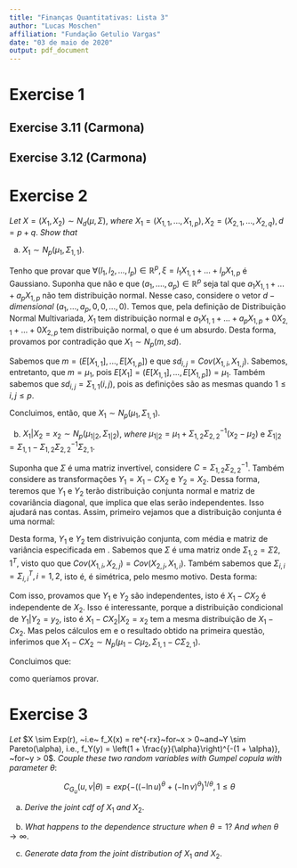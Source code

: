 ```yaml
---
title: "Finanças Quantitativas: Lista 3"
author: "Lucas Moschen"
affiliation: "Fundação Getulio Vargas"
date: "03 de maio de 2020"
output: pdf_document
---
```


# Exercise 1

## Exercise 3.11 (Carmona)

## Exercise 3.12 (Carmona)

# Exercise 2 

*Let* $X = (X_1, X_2) \sim N_d(\mu, \Sigma)$, *where* $X_1 = (X_{1,1}, ..., X_{1,p}), X_2 = (X_{2,1}, ..., X_{2,q}), d = p + q$. *Show that*

|   a. $X_1 \sim N_p(\mu_1, \Sigma_{1,1})$.

\textbf{Resposta:}

Tenho que provar que $\forall (l_1, l_2, ..., l_p) \in \mathbb{R}^p, \xi = l_1X_{1,1} + ... + l_pX_{1,p}$ é Gaussiano. Suponha que não e que $(a_1, ...., a_p) \in \mathbb{R}^{p}$ seja tal que $a_1X_{1,1} + ... + a_pX_{1,p}$ não tem distribuição normal. Nesse caso, considere o vetor $d-dimensional~(a_1, ..., a_p, 0, 0, ...,0)$. Temos que, pela definição de Distribuição Normal Multivariada, $X_1$ tem distribuição normal e $a_1X_{1,1} + ... + a_pX_{1,p} + 0X_{2,1} + ... + 0X_{2,p}$ tem distribuição normal, o que é um absurdo. Desta forma, provamos por contradição que $X_1 \sim N_p(m, sd)$.

Sabemos que $m = (E[X_{1,1}], ..., E[X_{1,p}])$ e que $sd_{i,j} = Cov(X_{1,i}, X_{1,j})$. Sabemos, entretanto, que $m = \mu_1$, pois $E[X_1] = (E[X_{1,1}], ..., E[X_{1,p}]) = \mu_1$. Também sabemos que $sd_{i,j} = \Sigma_{1,1}(i,j)$, pois as definições são as mesmas quando $1 \leq i, j \leq p$. 

Concluimos, então,  que $X_1 \sim N_p(\mu_1, \Sigma_{1,1})$.

|   b. $X_1|X_2 = x_2 \sim N_p(\mu_{1|2}, \Sigma_{1|2})$, *where* $\mu_{1|2} = \mu_1 + \Sigma_{1,2}\Sigma_{2,2}^{-1}(x_2 - \mu_2)$ e $\Sigma_{1|2} = \Sigma_{1,1} - \Sigma_{1,2}\Sigma_{2,2}^{-1}\Sigma_{2,1}$. 

\textbf{Resposta:}

Suponha que $\Sigma$ é uma matriz invertível, considere $C = \Sigma_{1,2}\Sigma_{2,2}^{-1}$. Também considere as transformações $Y_1 = X_1 - CX_2$ e $Y_2 = X_2$. Dessa forma, teremos que $Y_1$ e $Y_2$ terão distribuição conjunta normal e matriz de covariância diagonal, que implica que elas serão independentes. Isso ajudará nas contas. Assim, primeiro vejamos que a distribuição conjunta é uma normal: 

\begin{equation}
\label{Yconj}
\begin{split}
\begin{pmatrix} Y_1 \\ Y_2 \end{pmatrix} &= \begin{pmatrix} I & -C \\ 0 & I \end{pmatrix}\begin{pmatrix}X_1 \\ X_2\end{pmatrix}, ~ pela~definicao \\
&\sim N_d\left(\begin{pmatrix}\mu_1 - C\mu_2 \\ \mu_2 \end{pmatrix}, \begin{pmatrix} I & -C \\ 0 & I \end{pmatrix} \begin{pmatrix} \Sigma_{1,1} & \Sigma_{1,2} \\ \Sigma_{2,1} & \Sigma_{2,2} \end{pmatrix}\begin{pmatrix} I & 0 \\ -C^T & I \end{pmatrix}\right) \\
&\sim N_d\left(\begin{pmatrix}\mu_1 - C\mu_2 \\ \mu_2 \end{pmatrix}, \begin{pmatrix} \Sigma_{1,1} - C\Sigma_{2,1} & \Sigma_{1,2} - C\Sigma_{2,2} \\ \Sigma_{2,1} & \Sigma_{2,2} \end{pmatrix}\begin{pmatrix} I & 0 \\ -C^T & I \end{pmatrix}\right) \\
&\sim N_d\left(\begin{pmatrix}\mu_1 - C\mu_2 \\ \mu_2 \end{pmatrix}, \begin{pmatrix} \Sigma_{1,1} - C\Sigma_{2,1} - \Sigma_{1,2}C^T +  C\Sigma_{2,2}C^T & \Sigma_{1,2} - C\Sigma_{2,2} \\ \Sigma_{2,1} - \Sigma_{2,2}C^T & \Sigma_{2,2} \end{pmatrix}\right) \\
\end{split}
\end{equation}

Desta forma, $Y_1$ e $Y_2$ tem distrivuição conjunta, com média e matriz de variância especificada em \ref{Yconj}. Sabemos que $\Sigma$ é uma matriz onde $\Sigma_{1,2} = \Sigma{2,1}^T$, visto quo que $Cov(X_{1,i}, X_{2,j}) = Cov(X_{2,j}, X_{1,i})$. Também sabemos que $\Sigma_{i,i} = \Sigma_{i,i}^T, i = 1, 2$, isto é, é simétrica, pelo mesmo motivo. Desta forma: 

\begin{equation}
\label{Yind}
\begin{split}
\begin{pmatrix} Y_1 \\ Y_2 \end{pmatrix} &\sim N_d\left(\begin{pmatrix}\mu_1 - C\mu_2 \\ \mu_2 \end{pmatrix}, \begin{pmatrix} \Sigma_{1,1} - C\Sigma_{2,1} - \Sigma_{1,2}C^T +  C\Sigma_{2,2}C^T & \Sigma_{1,2} - C\Sigma_{2,2} \\ \Sigma_{2,1} - \Sigma_{2,2}C^T & \Sigma_{2,2} \end{pmatrix}\right) \\
&\sim N_d\left(\begin{pmatrix}\mu_1 - C\mu_2 \\ \mu_2 \end{pmatrix}, \right. \\ &\left. \begin{pmatrix} \Sigma_{1,1} - (\Sigma_{1,2}\Sigma_{2,2}^{-1})\Sigma_{2,1} - \Sigma_{1,2}(\Sigma_{1,2}\Sigma_{2,2}^{-1})^T +  (\Sigma_{1,2}\Sigma_{2,2}^{-1})\Sigma_{2,2}(\Sigma_{1,2}\Sigma_{2,2}^{-1})^T & \Sigma_{1,2} - (\Sigma_{1,2}\Sigma_{2,2}^{-1})\Sigma_{2,2} \\ \Sigma_{2,1} - \Sigma_{2,2}(\Sigma_{1,2}\Sigma_{2,2}^{-1})^T & \Sigma_{2,2} \end{pmatrix}\right) \\
&\sim N_d\left(\begin{pmatrix}\mu_1 - C\mu_2 \\ \mu_2 \end{pmatrix}, \begin{pmatrix} \Sigma_{1,1} - (\Sigma_{1,2}\Sigma_{2,2}^{-1})\Sigma_{2,1} - \left[\Sigma_{1,2} +  \Sigma_{1,2}(\Sigma_{2,2}^{-1}\Sigma_{2,2})\right]
(\Sigma_{1,2}\Sigma_{2,2}^{-1})^T & \Sigma_{1,2} - \Sigma_{1,2}(\Sigma_{2,2}^{-1}\Sigma_{2,2}) \\ \Sigma_{2,1} - (\Sigma_{2,2}^T(\Sigma_{2,2}^{-1})^T)\Sigma_{1,2}^T & \Sigma_{2,2} \end{pmatrix}\right) \\
&\sim N_d\left(\begin{pmatrix}\mu_1 - C\mu_2 \\ \mu_2 \end{pmatrix}, \begin{pmatrix} \Sigma_{1,1} - (\Sigma_{1,2}\Sigma_{2,2}^{-1})\Sigma_{2,1} - \left[\Sigma_{1,2} +  \Sigma_{1,2}(\Sigma_{2,2}^{-1}\Sigma_{2,2})\right] (\Sigma_{1,2}\Sigma_{2,2}^{-1})^T & \Sigma_{1,2} - \Sigma_{1,2}(\Sigma_{2,2}^{-1}\Sigma_{2,2}) \\ \Sigma_{2,1} - (\Sigma_{2,2}^T(\Sigma_{2,2}^{-1})^T)\Sigma_{1,2}^T & \Sigma_{2,2} \end{pmatrix}\right) \\
&\sim N_d\left(\begin{pmatrix}\mu_1 - C\mu_2 \\ \mu_2 \end{pmatrix}, \begin{pmatrix} \Sigma_{1,1} - (\Sigma_{1,2}\Sigma_{2,2}^{-1})\Sigma_{2,1} & 0 \\ 0 & \Sigma_{2,2} \end{pmatrix}\right)
\end{split}
\end{equation}

Com isso, provamos que $Y_1$ e $Y_2$ são independentes, isto é $X_1 - CX_2$ é independente de $X_2$. Isso é interessante, porque a distribuição condicional de $Y_1|Y_2 = y_2$, isto é $X_1 - CX_2|X_2 = x_2$ tem a mesma distribuição de $X_1 - Cx_2$. Mas pelos cálculos em \ref{Yind} e o resultado obtido na primeira questão, inferimos que $X_1 - CX_2 \sim N_p(\mu_1 - C\mu_2, \Sigma_{1,1} - C\Sigma_{2,1} )$. 

Concluimos que:

\begin{equation}
\begin{split}
X_1|X_2 = x_2 &\sim N_p(\mu_1 - C\mu_2 + Cx_2, \Sigma_{1,1} - C\Sigma_{2,1}) \\
&\sim N_p(\mu_1 + \Sigma_{1,2}\Sigma_{2,2}^{-1}(x_2 - \mu_2), \Sigma_{1,1} - \Sigma_{1,2}\Sigma_{2,2}^{-1}\Sigma_{2,1})
\end{split}
\end{equation}

como queríamos provar.

# Exercise 3 

*Let* $X \sim Exp(r), ~i.e~ f_X(x) = re^{-rx}~for~x > 0~and~Y \sim Pareto(\alpha), i.e., f_Y(y) = \left(1 + \frac{y}{\alpha}\right)^{-(1 + \alpha)}, ~for~y > 0$. *Couple these two random variables with Gumpel copula with parameter* $\theta$: 

$$C_{G_u}(u,v | \theta) = exp\{-((-\ln u)^{\theta} + (-\ln v)^{\theta})^{1/\theta}, 1 \leq \theta$$

|    a. *Derive the joint cdf of* $X_1$ *and* $X_2$. 

\textbf{Resposta:}

|    b. *What happens to the dependence structure when* $\theta = 1$? *And when* $\theta \to \infty$. 

\textbf{Resposta:}

|    c. *Generate data from the joint distribution of* $X_1$ *and* $X_2$. 

\textbf{Resposta:}
